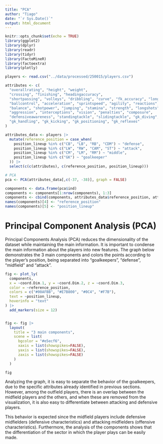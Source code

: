 ```yaml
---
title: "PCA"
author: "Tiago"
date: "`r Sys.Date()`"
output: html_document
---
```


```r
knitr::opts_chunk$set(echo = TRUE)
library(ggplot2)
library(dplyr)
library(readr)
library(tidyr)
library(FactoMineR)
library(factoextra)
library(plotly)

players <- read.csv("../data/processed/250015/players.csv")

attributes <- c(
  "overallrating", "height", "weight",
  "crossing", "finishing", "headingaccuracy",
  "shortpassing", "volleys", "dribbling", "curve", "fk_accuracy", "longpassing",
  "ballcontrol", "acceleration", "sprintspeed", "agility", "reactions",
  "balance", "shotpower", "jumping", "stamina", "strength", "longshots",
  "aggression", "interceptions", "vision", "penalties", "composure",
  "defensiveawareness", "standingtackle", "slidingtackle", "gk_diving",
  "gk_handling", "gk_kicking", "gk_positioning", "gk_reflexes"
)

attributes_data <- players |> 
  mutate(reference_position = case_when(
    position_lineup %in% c("CB", "LB", "RB", "CDM") ~ "defense",
    position_lineup %in% c("LW", "RW", "CAM", "ST") ~ "attack",
    position_lineup %in% c("CM", "LM", "RM") ~ "middle",
    position_lineup %in% c("GK") ~ "goalkeeper"
  )) |> 
  select(c(c(attributes), c(reference_position, position_lineup)))
```

```r
# PCA
pca <- PCA(attributes_data[,c(-37, -38)], graph = FALSE)

components <- data.frame(pca$ind)
components <- components[1:nrow(components), 1:3]
components <- cbind(components, attributes_data$reference_position, attributes_data$position_lineup)
names(components)[4] <- "reference_position"
names(components)[5] <- "position_lineup"
```

# Principal Component Analysis (PCA)

Principal Components Analysis (PCA) reduces the dimensionality of the dataset while maintaining the main information. It is important to condense the main information about the players into new features. The graph below demonstrates the 3 main components and colors the points according to the player's position, being separated into "goalkeepers", "defense", "midfield" and "attack".

```r
fig <- plot_ly(
  components,
  x = ~coord.Dim.1, y = ~coord.Dim.2, z = ~coord.Dim.3,
  color = ~reference_position,
  colors = c("#00AFBB", "#E7B800", "#0C4", "#F7B"),
  text = ~position_lineup,
  hoverinfo = "text"
) |>
  add_markers(size = 12)


fig <- fig |> 
  layout(
    title = "3 main components",
    scene = list(
      bgcolor = "#e5ecf6",
      xaxis = list(showspikes=FALSE),
      yaxis = list(showspikes=FALSE),
      zaxis = list(showspikes=FALSE)
    )
  )

fig
```

Analyzing the graph, it is easy to separate the behavior of the goalkeepers, due to the specific attributes already identified in previous sections. However, among the outfield players, there is an overlap between the midfield players and the others, and when these are removed from the visualization, it is also easy to differentiate between attacking and defensive players.

This behavior is expected since the midfield players include defensive midfielders (defensive characteristics) and attacking midfielders (offensive characteristics). Furthermore, the analysis of the components shows that the differentiation of the sector in which the player plays can be easily made.